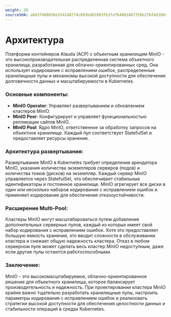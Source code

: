 ```yaml
---
weight: 20
sourceSHA: a6d3f408036e554248774c093bd02d03fb37a7b480248735bb276fdd10b0d8f9
---
```


# Архитектура

Платформа контейнеров Alauda (ACP) с объектным хранилищем MinIO - это высокопроизводительная распределенная система объектного хранилища, разработанная для облачно-ориентированных сред. Она использует кодирование с исправлением ошибок, распределенные хранилищные пулы и механизмы высокой доступности для обеспечения долговечности данных и масштабируемости в Kubernetes.

### Основные компоненты:

- **MinIO Operator**: Управляет развертыванием и обновлением кластеров MinIO.
- **MinIO Peer**: Конфигурирует и управляет функциональностью репликации сайтов MinIO.
- **MinIO Pool**: Ядро MinIO, ответственное за обработку запросов на объектное хранилище. Каждый пул соответствует StatefulSet и предоставляет ресурсы хранения.

### Архитектура развертывания:

Развертывание MinIO в Kubernetes требует определения арендатора MinIO, указания количества экземпляров серверов (подов) и количества томов (дисков) на экземпляр. Каждый сервер MinIO управляется через StatefulSet, что обеспечивает стабильные идентификаторы и постоянное хранилище. MinIO агрегирует все диски в один или несколько наборов кодирования с исправлением ошибок и применяет кодирование для обеспечения отказоустойчивости.

### Расширение Multi-Pool:

Кластеры MinIO могут масштабироваться путем добавления дополнительных серверных пулов, каждый из которых имеет свой набор кодирования с исправлением ошибок. Хотя это предоставляет большую емкость хранения, это вводит сложности в обслуживании кластера и снижает общую надежность кластера. Отказ в любом серверном пуле может сделать весь кластер MinIO недоступным, даже если другие пулы остаются работоспособными.

### Заключение:

MinIO - это высокомасштабируемое, облачно-ориентированное решение для объектного хранилища, которое балансирует производительность и надежность. При проектировании кластера MinIO крайне важно тщательно разработать хранилищные пулы, настроить параметры кодирования с исправлением ошибок и реализовать стратегии высокой доступности для обеспечения целостности данных и стабильности операций в средах Kubernetes.
